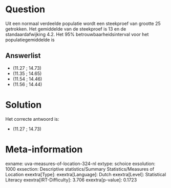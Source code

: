 Question
========

Uit een normaal verdeelde populatie wordt een steekproef van grootte 25
getrokken. Het gemiddelde van de steekproef is 13 en de
standaardafwijking 4.2. Het 95% betrouwbaarheidsinterval voor het
populatiegemiddelde is

Answerlist
----------

* (11.27 ; 14.73)
* (11.35 ; 14.65)
* (11.54 ; 14.46)
* (11.56 ; 14.44)

Solution
========

Het correcte antwoord is: 

* (11.27 ; 14.73)

Meta-information
================
exname: uva-measures-of-location-324-nl
extype: schoice
exsolution: 1000
exsection: Descriptive statistics/Summary Statistics/Measures of Location
exextra[Type]: 
exextra[Language]: Dutch
exextra[Level]: Statistical Literacy
exextra[IRT-Difficulty]: 3.706
exextra[p-value]: 0.1723
